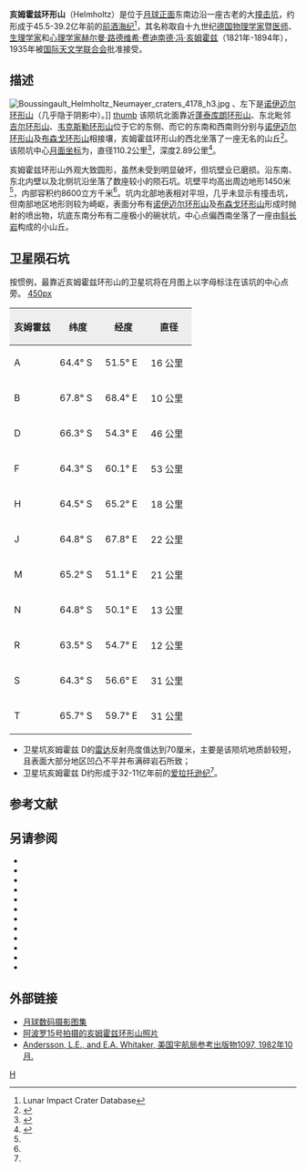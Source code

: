 {{lunar crater data
| image=Helmholtz crater 4044 h2.jpg
| caption=月球轨道器4号拍摄的图像
| latitude = 68.64
| N_or_S = S
| longitude = 65.34
| E_or_W = E
| diameter = 110.2公里
| depth = 2.89公里
| colong = 300
| eponym = [[赫尔曼·冯·亥姆霍兹|赫尔曼·冯·亥姆霍兹]]
}}
'''亥姆霍兹环形山'''（Helmholtz）是位于[[月球正面|月球正面]]东南边沿一座古老的大[[撞击坑|撞击坑]]，约形成于45.5-39.2亿年前的[[前酒海纪|前酒海纪]]<ref name=LICD>Lunar Impact Crater Database</ref>，其名称取自十九世纪[[德国|德国]][[物理学家|物理学家]]暨[[医师|医师]]、[[生理学家|生理学家]]和[[心理学家|心理学家]][[赫尔曼·冯·亥姆霍兹|赫尔曼·路德维希·费迪南德·冯·亥姆霍兹]]（1821年-1894年），1935年被[[国际天文学联合会|国际天文学联合会]]批准接受。

==描述==
[[File:Boussingault_Helmholtz_Neumayer_craters_4178_h3.jpg|thumb]] 、左下是[[诺伊迈尔环形山|诺伊迈尔环形山]]（几乎隐于阴影中）。]] 
[[image:Iv_058_h2.jpg|thumb]]  
该陨坑北面靠近[[蓬泰库朗环形山|蓬泰库朗环形山]]、东北毗邻[[吉尔环形山|吉尔环形山]]、[[韦克斯勒环形山|韦克斯勒环形山]]位于它的东侧、而它的东南和西南则分别与[[诺伊迈尔环形山|诺伊迈尔环形山]]及[[布森戈环形山|布森戈环形山]]相接壤，亥姆霍兹环形山的西北坐落了一座无名的山丘<ref>{{Cite web |url=http://planetarynames.wr.usgs.gov/images/Lunar/lac_139_wac.pdf |title=Crater Helmholtz on LAC-139 map. |accessdate=2016-10-31 |archive-date=2016-12-27 |archive-url=https://web.archive.org/web/20161227124716/https://planetarynames.wr.usgs.gov/images/Lunar/lac_139_wac.pdf |dead-url=no }}</ref>。该陨坑中心[[月面坐标|月面坐标]]为{{Coord|68.64|S|65.34|E|globe:Moon|nogoogle=1|noosm=1}}，直径110.2公里<ref name="IAU">{{Cite web |url=http://planetarynames.wr.usgs.gov/Feature/2438 |title=Directory of the International Astronomical Union |access-date=2016-10-31 |archive-date=2022-04-18 |archive-url=https://web.archive.org/web/20220418164858/https://planetarynames.wr.usgs.gov/Feature/2438 }}</ref>，深度2.89公里<ref>{{Cite web |url=http://fisherka.csolutionshosting.net/astronote/plan/craterdepth/html/CraterDepthFeatureNameWestfall.html |title=John E. Westfall's Atlas of the Lunar Terminator, Cambridge Univ. Press (2000) |accessdate=2016-10-31 |archive-date=2014-12-18 |archive-url=https://archive.today/20141218234310/http://fisherka.csolutionshosting.net/astronote/plan/craterdepth/html/CraterDepthFeatureNameWestfall.html |dead-url=no }}</ref>。

亥姆霍兹环形山外观大致圆形，虽然未受到明显破坏，但坑壁业已磨损。沿东南、东北内壁以及北侧坑沿坐落了数座较小的陨石坑。坑壁平均高出周边地形1450米<ref name="LICD"/>，内部容积约8600立方千米<ref name="LICD"/>。坑内北部地表相对平坦，几乎未显示有撞击坑，但南部地区地形则较为崎岖，表面分布有[[诺伊迈尔环形山|诺伊迈尔环形山]]及[[布森戈环形山|布森戈环形山]]形成时抛射的喷出物，坑底东南分布有二座极小的碗状坑，中心点偏西南坐落了一座由[[斜长岩|斜长岩]]构成的小山丘。

==卫星陨石坑==
按惯例，最靠近亥姆霍兹环形山的卫星坑将在月图上以字母标注在该坑的中心点旁。
[[image:Helmholtz_sattelite_craters_map.jpg|450px]]

{| class="wikitable"
!width="25%" style="background:#eeeeee;" |亥姆霍兹
!width="25%" style="background:#eeeeee;" |纬度
!width="25%" style="background:#eeeeee;" |经度
!width="25%" style="background:#eeeeee;" |直径
|-
! scope="row" | A
| 64.4° S
| 51.5° E
| 16 公里
|-
! scope="row" | B
| 67.8° S
| 68.4° E
| 10 公里
|-
! scope="row" | D
| 66.3° S
| 54.3° E
| 46 公里
|-
! scope="row" | F
| 64.3° S
| 60.1° E
| 53 公里
|-
! scope="row" | H
| 64.5° S
| 65.2° E
| 18 公里
|-
! scope="row" | J
| 64.8° S
| 67.8° E
| 22 公里
|-
! scope="row" | M
| 65.2° S
| 51.1° E
| 21 公里
|-
! scope="row" | N
| 64.8° S
| 50.1° E
| 13 公里
|-
! scope="row" | R
| 63.5° S
| 54.7° E
| 12 公里
|-
! scope="row" | S
| 64.3° S
| 56.6° E
| 31 公里
|-
! scope="row" | T
| 65.7° S
| 59.7° E
| 31 公里
|}{{clear}}
* 卫星坑亥姆霍兹 D的[[雷达|雷达]]反射亮度值达到70厘米，主要是该陨坑地质龄较短，且表面大部分地区凹凸不平并布满碎岩石所致；
* 卫星坑亥姆霍兹 D约形成于32-11亿年前的[[爱拉托逊纪|爱拉托逊纪]]<ref name="LICD"/>。

==参考文献==
{{Reflist}}

==另请参阅==
* {{cite book
  | last1 = Andersson
  | first1 = L. E.
  | last2 = Whitaker
  | first2 = E. A.
  | authorlink2 = Ewen Whitaker
  | date = 1982
  | title = [[NASA|NASA]] Catalogue of Lunar Nomenclature
  | publisher = NASA RP-1097
  | ref = harv
  }}
* {{cite web
  | last = Blue
  | first = Jennifer
  | date = July 25, 2007
  | title = Gazetteer of Planetary Nomenclature
  | publisher = [[United_States_Geological_Survey|USGS]]
  | url = http://planetarynames.wr.usgs.gov/
  | accessdate = 2007-08-05
  | ref = harv
  | archive-date = 2015-05-26
  | archive-url = https://web.archive.org/web/20150526164842/http://planetarynames.wr.usgs.gov/
  | dead-url = no
  }}
* {{cite book
  | last1 = Bussey
  | first1 = B.
  | authorlink1 = Ben Bussey
  | last2 = Spudis
  | first2 = P.
  | authorlink2 = Paul Spudis
  | date = 2004
  | title = The Clementine Atlas of the Moon
  | publisher = Cambridge University Press
  | location = New York
  | isbn = 978-0-521-81528-4
  | ref = harv
  }}
* {{cite book
  | last1 = Cocks
  | first1 = Elijah E.
  | last2 = Cocks
  | first2 = Josiah C.
  | date = 1995
  | title = Who's Who on the Moon: A Biographical Dictionary of Lunar Nomenclature
  | url = https://archive.org/details/isbn_9780936389271
  | publisher = Tudor Publishers
  | isbn = 978-0-936389-27-1
  | ref = harv
  }}
* {{cite web
  | last = McDowell
  | first = Jonathan
  | date = July 15, 2007
  | url = http://host.planet4589.org/astro/lunar/
  | title = Lunar Nomenclature
  | publisher = Jonathan's Space Report
  | accessdate = 2007-10-24
  | ref = harv
  | archive-date = 2015-01-12
  | archive-url = https://web.archive.org/web/20150112233439/http://host.planet4589.org/astro/lunar/
  | dead-url = no
  }}
* {{cite journal| last1 = Menzel| first1 = D. H.| last2 = Minnaert| first2 = M.| last3 = Levin| first3 = B.| last4 = Dollfus| first4 = A.| last5 = Bell| first5 = B.| title = Report on Lunar Nomenclature by the Working Group of Commission 17 of the IAU| doi = 10.1007/BF00171763| journal = Space Science Reviews| volume = 12| issue = 2| pages = 136–186| year = 1971| pmid = | pmc =| bibcode = 1971SSRv...12..136M| ref = harv}}
* {{cite book
  | first = Patrick
  | last = Moore
  | authorlink = Patrick Moore
  | date = 2001
  | title = On the Moon
  | url = https://archive.org/details/patrickmooreonmo00patr
  | publisher = Sterling Publishing Co
  | isbn = 978-0-304-35469-6
  | ref = harv
  }}
* {{cite book
  | first = Fred W.
  | last = Price
  | date = 1988
  | title = The Moon Observer's Handbook
  | publisher = Cambridge University Press
  | isbn = 978-0-521-33500-3
  | ref = harv
  }}
* {{cite book
  | last = Rükl
  | first = Antonín
  | authorlink = Antonín Rükl
  | date = 1990
  | title = Atlas of the Moon
  | publisher = Kalmbach Books
  | isbn = 978-0-913135-17-4
  | ref = harv
  }}
* {{cite book
  | last = Webb
  | first = Rev. T. W.
  | authorlink = Thomas William Webb
  | date = 1962
  | title = Celestial Objects for Common Telescopes
  | url = https://archive.org/details/celestialobjects00webb
  | edition = 6th revised
  | publisher = Dover
  | isbn = 978-0-486-20917-3
  | ref = harv
  }}
* {{cite book
  | first = Ewen A.
  | last = Whitaker
  | authorlink = Ewen Whitaker
  | date = 1999
  | title = Mapping and Naming the Moon
  | publisher = Cambridge University Press
  | isbn = 978-0-521-62248-6
  | ref = harv
  }}
* {{cite book
  | first = Peter T.
  | last = Wlasuk
  | date = 2000
  | title = Observing the Moon
  | publisher = Springer
  | isbn = 978-1-85233-193-1
  | ref = harv
 }}

==外部链接==
* [http://www.lpi.usra.edu/resources/lunar_orbiter/bin/srch_nam.shtml?Helmholtz%7C0 月球数码摄影图集] {{Wayback|url=http://www.lpi.usra.edu/resources/lunar_orbiter/bin/srch_nam.shtml?Helmholtz%7C0 |date=20201127013016 }}
* [http://www.lpi.usra.edu/resources/apollo/search/feature/?feature=Helmholtz 阿波罗15号拍摄的亥姆霍兹环形山照片] {{Wayback|url=http://www.lpi.usra.edu/resources/apollo/search/feature/?feature=Helmholtz |date=20201127012729 }}
* [http://planet4589.org/astro/lunar/RP-1097.pdf Andersson, L.E., and E.A. Whitaker, 美国宇航局参考出版物1097, 1982年10月.]{{Wayback|url=http://planet4589.org/astro/lunar/RP-1097.pdf |date=20141006125838 }}

[[Category:月球环形山|H]]
{{月球環形山 (G-K)}}